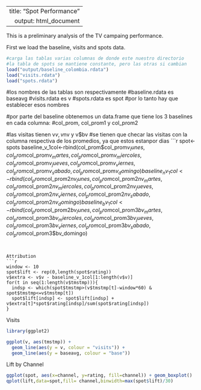 
---
  title: "Spot Performance"
output: html_document
---
  
  This is a preliminary analysis of the TV campaing performance.

First we load the baseline, visits and spots data.
```{r}
#carga las tablas varias columnas de donde este nuestro directorio
#la tabla de spots se mantiene constante, pero las otras si cambian
load("output/baseline_colombia.rdata")
load("visits.rdata")
load("spots.rdata")
```
#los nombres de las tablas son respectivamente
#baseline.rdata es baseavg
#visits.rdata es v
#spots.rdata es spot
#por lo tanto hay que establecer esos nombres

#por parte del baseline obtenemos un data.frame que tiene los 3 baselines en cada columna: 
#col_prom, col_prom1 y col_prom2

#las visitas tienen v$v,v$nv y v$bv
#se tienen que checar las visitas con la columna respectiva de los promedios, ya que estos estanpor dias
```{r}
spot<-spots
baseline_v_1col<-rbind(col_prom$col_prom$v_lunes,col_prom$col_prom$v_martes,col_prom$col_prom$v_miercoles,
                     col_prom$col_prom$v_jueves,col_prom$col_prom$v_viernes,col_prom$col_prom$v_sabado,
                     col_prom$col_prom$v_domingo)
baseline_nv_1col<-rbind(col_prom$col_prom2$nv_lunes,col_prom$col_prom2$nv_martes,
                        col_prom$col_prom2$nv_miercoles,col_prom$col_prom2$nv_jueves,
                        col_prom$col_prom2$nv_viernes,col_prom$col_prom2$nv_sabado,
                        col_prom$col_prom2$nv_domingo)
baseline_bv_1col<-rbind(col_prom$col_prom2$bv_lunes,col_prom$col_prom3$bv_martes,
                        col_prom$col_prom3$bv_miercoles,col_prom$col_prom3$bv_jueves,
                        col_prom$col_prom3$bv_viernes,col_prom$col_prom3$bv_sabado,
                        col_prom$col_prom3$bv_domingo)

```


Attribution
```{r cache = TRUE}
window <- 10
spot$lift <- rep(0,length(spot$rating))
v$extra <- v$v - baseline_v_1col[1:length(v$v)]
for(t in seq(1:length(v$tmstmp))){
  indsp <- which(spot$tmstmp>(v$tmstmp[t]-window*60) & spot$tmstmp<=v$tmstmp[t])
  spot$lift[indsp] <- spot$lift[indsp] + v$extra[t]*spot$rating[indsp]/sum(spot$rating[indsp])
}
```

Visits
```{r warning=FALSE}
library(ggplot2)

ggplot(v, aes(tmstmp)) + 
  geom_line(aes(y = v, colour = "visits")) +
  geom_line(aes(y = baseavg, colour = "base"))
```

Lift by Channel
```{r}
ggplot(spot, aes(x=channel, y=rating, fill=channel)) + geom_boxplot()
qplot(lift,data=spot,fill= channel,binwidth=max(spot$lift)/30)
```

